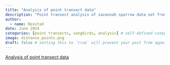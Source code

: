 ```yaml
---
title: "Analysis of point transect data"
description: "Point transect analysis of savannah sparrow data set from Knopf et al. (1988)"
author:
  - name: Rexstad
date: June 2024
categories: [point transects, songbirds, analysis] # self-defined categories
image: distance_points.png
draft: false # setting this to `true` will prevent your post from appearing on your listing page until you're ready!
---
```


[Analysis of point transect data](https://distancedevelopment.github.io/Distance/articles/web-only/points/pointtransects-distill.html)
